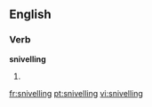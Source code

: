 ==English==

===Verb===
'''snivelling'''

# {{present participle of|[[snivel]]}}

[[fr:snivelling]]
[[pt:snivelling]]
[[vi:snivelling]]